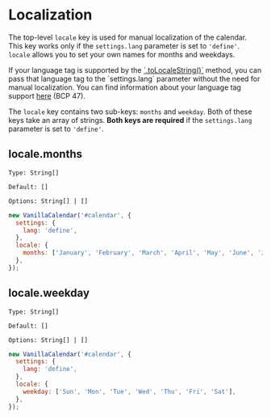 # Localization

The top-level `locale` key is used for manual localization of the calendar. This key works only if the `settings.lang` parameter is set to `'define'`. `locale` allows you to set your own names for months and weekdays.

<Info>
  If your language tag is supported by the <a href="https://developer.mozilla.org/ru/docs/Web/JavaScript/Reference/Global_Objects/Date/toLocaleString" target="_blank" rel="nofollow noreferrer">`.toLocaleString()`</a> method, you can pass that language tag to the `settings.lang` parameter without the need for manual localization.
  You can find information about your language tag support <a href="https://www.iana.org/assignments/language-subtag-registry/language-subtag-registry" target="_blank" rel="nofollow noreferrer">here</a> (BCP 47).
</Info>

The `locale` key contains two sub-keys: `months` and `weekday`. Both of these keys take an array of strings.
**Both keys are required** if the `settings.lang` parameter is set to `'define'`.

## locale.months

`Type: String[]`

`Default: []`

`Options: String[] | []`

```js
new VanillaCalendar('#calendar', {
  settings: {
    lang: 'define',
  },
  locale: {
    months: ['January', 'February', 'March', 'April', 'May', 'June', 'July', 'August', 'September', 'October', 'November', 'December'],
  },
});
```

## locale.weekday

`Type: String[]`

`Default: []`

`Options: String[] | []`

```js
new VanillaCalendar('#calendar', {
  settings: {
    lang: 'define',
  },
  locale: {
    weekday: ['Sun', 'Mon', 'Tue', 'Wed', 'Thu', 'Fri', 'Sat'],
  },
});
```
